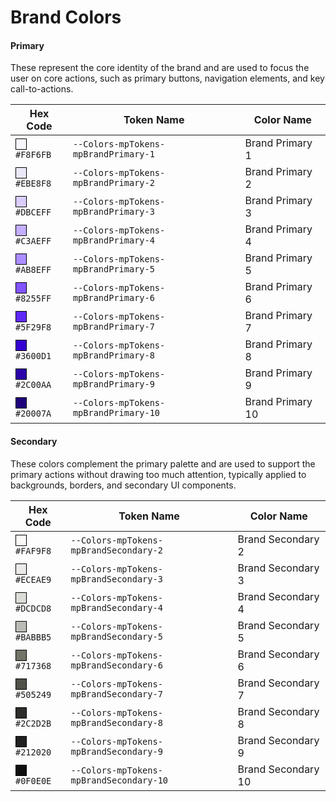 # Brand Colors

#### Primary 
These represent the core identity of the brand and are used to focus the user on core actions, such as primary buttons, navigation elements, and key call-to-actions.

| Hex Code                                                                                          | Token Name                           | Color Name          |
|---------------------------------------------------------------------------------------------------|--------------------------------------|---------------------|
| <div style="display:inline-block; width:16px; height:16px; background-color:#F8F6FB; border:1px solid #000;"></div> `#F8F6FB` | `--Colors-mpTokens-mpBrandPrimary-1` | Brand Primary 1      |
| <div style="display:inline-block; width:16px; height:16px; background-color:#EBE8F8; border:1px solid #000;"></div> `#EBE8F8` | `--Colors-mpTokens-mpBrandPrimary-2` | Brand Primary 2     |
| <div style="display:inline-block; width:16px; height:16px; background-color:#DBCEFF; border:1px solid #000;"></div> `#DBCEFF` | `--Colors-mpTokens-mpBrandPrimary-3` | Brand Primary 3     |
| <div style="display:inline-block; width:16px; height:16px; background-color:#C3AEFF; border:1px solid #000;"></div> `#C3AEFF` | `--Colors-mpTokens-mpBrandPrimary-4` | Brand Primary 4     |
| <div style="display:inline-block; width:16px; height:16px; background-color:#AB8EFF; border:1px solid #000;"></div> `#AB8EFF` | `--Colors-mpTokens-mpBrandPrimary-5` | Brand Primary 5     |
| <div style="display:inline-block; width:16px; height:16px; background-color:#8255FF; border:1px solid #000;"></div> `#8255FF` | `--Colors-mpTokens-mpBrandPrimary-6` | Brand Primary 6     |
| <div style="display:inline-block; width:16px; height:16px; background-color:#5F29F8; border:1px solid #000;"></div> `#5F29F8` | `--Colors-mpTokens-mpBrandPrimary-7` | Brand Primary 7     |
| <div style="display:inline-block; width:16px; height:16px; background-color:#3600D1; border:1px solid #000;"></div> `#3600D1` | `--Colors-mpTokens-mpBrandPrimary-8` | Brand Primary 8     |
| <div style="display:inline-block; width:16px; height:16px; background-color:#2C00AA; border:1px solid #000;"></div> `#2C00AA` | `--Colors-mpTokens-mpBrandPrimary-9` | Brand Primary 9     |
| <div style="display:inline-block; width:16px; height:16px; background-color:#20007A; border:1px solid #000;"></div> `#20007A` | `--Colors-mpTokens-mpBrandPrimary-10`| Brand Primary 10    |



#### Secondary
These colors complement the primary palette and are used to support the primary actions without drawing too much attention, typically applied to backgrounds, borders, and secondary UI components.

| Hex Code                                                                                          | Token Name                            | Color Name          |
|---------------------------------------------------------------------------------------------------|---------------------------------------|---------------------|
| <div style="display:inline-block; width:16px; height:16px; background-color:#FAF9F8; border:1px solid #000;"></div> `#FAF9F8` | `--Colors-mpTokens-mpBrandSecondary-2` | Brand Secondary 2   |
| <div style="display:inline-block; width:16px; height:16px; background-color:#ECEAE9; border:1px solid #000;"></div> `#ECEAE9` | `--Colors-mpTokens-mpBrandSecondary-3` | Brand Secondary 3   |
| <div style="display:inline-block; width:16px; height:16px; background-color:#DCDCD8; border:1px solid #000;"></div> `#DCDCD8` | `--Colors-mpTokens-mpBrandSecondary-4` | Brand Secondary 4   |
| <div style="display:inline-block; width:16px; height:16px; background-color:#BABBB5; border:1px solid #000;"></div> `#BABBB5` | `--Colors-mpTokens-mpBrandSecondary-5` | Brand Secondary 5   |
| <div style="display:inline-block; width:16px; height:16px; background-color:#717368; border:1px solid #000;"></div> `#717368` | `--Colors-mpTokens-mpBrandSecondary-6` | Brand Secondary 6   |
| <div style="display:inline-block; width:16px; height:16px; background-color:#505249; border:1px solid #000;"></div> `#505249` | `--Colors-mpTokens-mpBrandSecondary-7` | Brand Secondary 7   |
| <div style="display:inline-block; width:16px; height:16px; background-color:#2C2D2B; border:1px solid #000;"></div> `#2C2D2B` | `--Colors-mpTokens-mpBrandSecondary-8` | Brand Secondary 8   |
| <div style="display:inline-block; width:16px; height:16px; background-color:#212020; border:1px solid #000;"></div> `#212020` | `--Colors-mpTokens-mpBrandSecondary-9` | Brand Secondary 9   |
| <div style="display:inline-block; width:16px; height:16px; background-color:#0F0E0E; border:1px solid #000;"></div> `#0F0E0E` | `--Colors-mpTokens-mpBrandSecondary-10`| Brand Secondary 10  |










